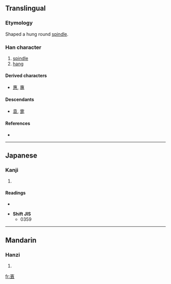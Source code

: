 {{also|甫}}
==Translingual==

===Etymology===
{{Han compound|屮|幺}}

Shaped a hung round [[spindle]].

===Han character===
{{Han char|rn=28|rad=厶|as=06|sn=8|four=|canj=十田戈 (JWI)}}

# [[spindle]]
# [[hang]]

====Derived characters====
{{rfc-header|Derived characters|lang=mul}}
* [[惠]], [[專]]

====Descendants====
* [[袁]], [[疐]]

====References====
* {{Han ref|kx=0164.170|dkj=03083|dj=0372.220|hdz=10386.120|uh=53C0|ud=21440}}

----

==Japanese==

===Kanji===
{{ja-kanji|grade=|rs=厶06}}

# {{defn|Japanese}}

====Readings====
* {{ja-readings|on=[[せん]] (sen), [[ぜん]] (zen)|kun=[[つつしむ]] (tsutsushimu), [[かける]] (kakeru)}}

* '''Shift JIS'''
** 0359

----

==Mandarin==

===Hanzi===
{{cmn-hanzi|pin=[[huì]] ([[hui4]]), [[zhuān]] ([[zhuan1]])|wg=hui<sup>4</sup>, chuan<sup>1</sup>}}

# {{defn|Mandarin|sort=厶06}}

[[fr:叀]]
